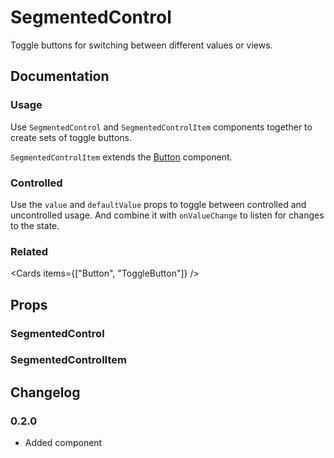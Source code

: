 
# SegmentedControl

Toggle buttons for switching between different values or views.

## Documentation

### Usage

Use `SegmentedControl` and `SegmentedControlItem` components together to create sets of toggle buttons.

`SegmentedControlItem` extends the [Button](./button/) component.

<Demo component="segmented-control/usage" />

### Controlled

Use the `value` and `defaultValue` props to toggle between controlled and uncontrolled usage. And combine it with `onValueChange` to listen for changes to the state.

<Demo component="segmented-control/controlled-usage" />

### Related

<Cards items={["Button", "ToggleButton"]} />

## Props

### SegmentedControl

<PropsTable component="SegmentedControl" />

### SegmentedControlItem

<PropsTable component="SegmentedControlItem" />

## Changelog

### 0.2.0

- Added component
